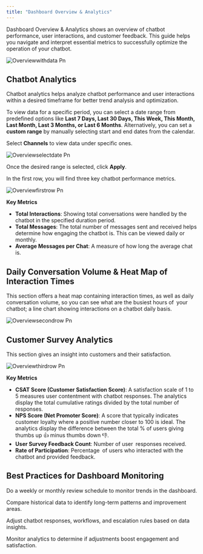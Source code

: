 ```yaml
---
title: "Dashboard Overview & Analytics"
---
```


Dashboard Overview & Analytics shows an overview of chatbot performance, user interactions, and customer feedback. This guide helps you navigate and interpret essential metrics to successfully optimize the operation of your chatbot.

![Overviewwithdata Pn](/images/overviewwithdata.png)

## Chatbot Analytics

Chatbot analytics helps analyze chatbot performance and user interactions within a desired timeframe for better trend analysis and optimization.

To view data for a specific period, you can select a date range from predefined options like **Last 7 Days, Last 30 Days, This Week, This Month, Last Month, Last 3 Months, or Last 6 Months**. Alternatively, you can set a **custom range** by manually selecting start and end dates from the calendar.

Select **Channels** to view data under specific ones.

![Overviewselectdate Pn](/images/overviewselectdate.png)

Once the desired range is selected, click **Apply**.

In the first row, you will find three key chatbot performance metrics.

![Overviewfirstrow Pn](/images/overviewfirstrow.png)

**Key Metrics**

- **Total Interactions**: Showing total conversations were handled by the chatbot in the specified duration period.
- **Total Messages**: The total number of messages sent and received helps determine how engaging the chatbot is. This can be viewed daily or monthly.
- **Average Messages per Chat**: A measure of how long the average chat is.

## Daily Conversation Volume & Heat Map of Interaction Times

This section offers a heat map containing interaction times, as well as daily conversation volume, so you can see what are the busiest hours of your chatbot; a line chart showing interactions on a chatbot daily basis.

![Overviewsecondrow Pn](/images/overviewsecondrow.png)

## Customer Survey Analytics

This section gives an insight into customers and their satisfaction.

![Overviewthirdrow Pn](/images/overviewthirdrow.png)

**Key Metrics**

- **CSAT Score (Customer Satisfaction Score)**: A satisfaction scale of 1 to 5 measures user contentment with chatbot responses. The analytics display the total cumulative ratings divided by the total number of responses.
- **NPS Score (Net Promoter Score)**: A score that typically indicates customer loyalty where a positive number closer to 100 is ideal. The analytics display the difference between the total % of users giving thumbs up 👍 minus thumbs down 👎.
- **User Survey Feedback Count**: Number of user responses received.
- **Rate of Participation**: Percentage of users who interacted with the chatbot and provided feedback.

## Best Practices for Dashboard Monitoring

<Icon icon="circle-check" /> Do a weekly or monthly review schedule to monitor trends in the dashboard.

<Icon icon="circle-check" /> Compare historical data to identify long-term patterns and improvement areas.

<Icon icon="circle-check" /> Adjust chatbot responses, workflows, and escalation rules based on data insights.

<Icon icon="circle-check" /> Monitor analytics to determine if adjustments boost engagement and satisfaction.